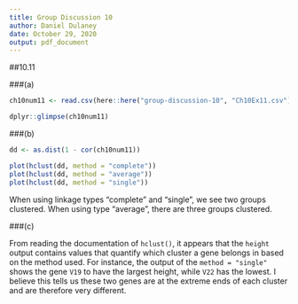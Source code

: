 ```yaml
---
title: Group Discussion 10
author: Daniel Dulaney
date: October 29, 2020 
output: pdf_document
---
```


##10.11

###(a)

```r
ch10num11 <- read.csv(here::here("group-discussion-10", "Ch10Ex11.csv"), header = FALSE)

dplyr::glimpse(ch10num11)
```

###(b)

```r
dd <- as.dist(1 - cor(ch10num11))

plot(hclust(dd, method = "complete"))
plot(hclust(dd, method = "average"))
plot(hclust(dd, method = "single"))
```

When using linkage types "complete" and "single", we see two groups clustered. When using type "average", there are three groups clustered.

###(c)

From reading the documentation of `hclust()`, it appears that the `height` output contains values that quantify which cluster a gene belongs in based on the method used. For instance, the output of the `method = "single"` shows the gene `V19` to have the largest height, while `V22` has the lowest. I believe this tells us these two genes are at the extreme ends of each cluster and are therefore very different.




